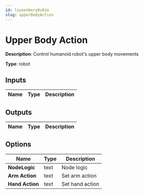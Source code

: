```yaml
---
id: lzyoenbery8v0io
slug: upperBodyAction
---
```


# Upper Body Action

**Description**: Control humanoid robot's upper body movements

**Type**: robot

## Inputs

| Name | Type | Description |
| --- | --- | --- |
## Outputs

| Name | Type | Description |
| --- | --- | --- |
## Options

| Name | Type | Description |
| --- | --- | --- |
| **NodeLogic** | text | Node logic |
| **Arm Action** | text | Set arm action |
| **Hand Action** | text | Set hand action |
